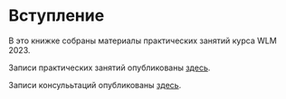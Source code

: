 # Вступление {#preface .unnumbered}

В это книжке собраны материалы практических занятий курса WLM 2023.

Записи практических занятий опубликованы [здесь](https://youtube.com/playlist?list=PL3GWEmQN96bvr2inm-16zHARgGoCY0n4F&si=AYynz8SR0CyZmYV0).

Записи консулььтаций опубликованы [здесь](https://youtube.com/playlist?list=PL3GWEmQN96buzntjSglyH3gXbc2nyhyRp&si=pmhDjRg4_afqyJ82).
